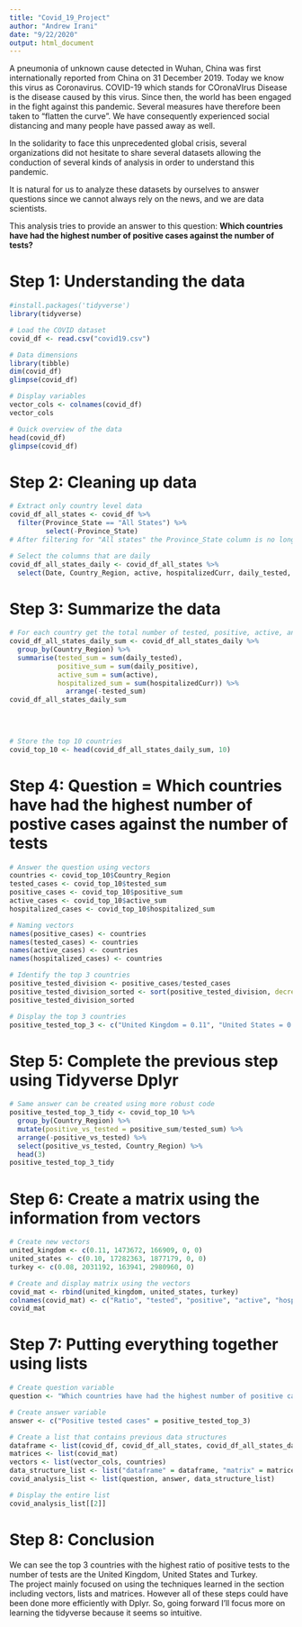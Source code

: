 ```yaml
---
title: "Covid_19_Project"
author: "Andrew Irani"
date: "9/22/2020"
output: html_document
---
```


A pneumonia of unknown cause detected in Wuhan, China was first internationally reported from China on 31 December 2019. Today we know this virus as Coronavirus. COVID-19 which stands for COronaVIrus Disease is the disease caused by this virus. Since then, the world has been engaged in the fight against this pandemic. Several measures have therefore been taken to "flatten the curve". We have consequently experienced social distancing and many people have passed away as well.

In the solidarity to face this unprecedented global crisis, several organizations did not hesitate to share several datasets allowing the conduction of several kinds of analysis in order to understand this pandemic.

It is natural for us to analyze these datasets by ourselves to answer questions since we cannot always rely on the news, and we are data scientists.

This analysis tries to provide an answer to this question: **Which countries have had the highest number of positive cases against the number of tests?**

# Step 1: Understanding the data
```r
#install.packages('tidyverse')
library(tidyverse)
```

```r
# Load the COVID dataset
covid_df <- read.csv("covid19.csv")
```

```r
# Data dimensions
library(tibble)
dim(covid_df)
glimpse(covid_df)
```

```r
# Display variables
vector_cols <- colnames(covid_df)
vector_cols
```

```r
# Quick overview of the data
head(covid_df)
glimpse(covid_df)
```

# Step 2: Cleaning up data
```r
# Extract only country level data
covid_df_all_states <- covid_df %>% 
  filter(Province_State == "All States") %>% 
         select(-Province_State)
# After filtering for "All states" the Province_State column is no longer needed because that's all it contains
```

```r
# Select the columns that are daily
covid_df_all_states_daily <- covid_df_all_states %>% 
  select(Date, Country_Region, active, hospitalizedCurr, daily_tested, daily_positive)

```

# Step 3: Summarize the data
```r
# For each country get the total number of tested, positive, active, and hosipitalized
covid_df_all_states_daily_sum <- covid_df_all_states_daily %>% 
  group_by(Country_Region) %>% 
  summarise(tested_sum = sum(daily_tested),
            positive_sum = sum(daily_positive),
            active_sum = sum(active),
            hospitalized_sum = sum(hospitalizedCurr)) %>% 
              arrange(-tested_sum)
covid_df_all_states_daily_sum
            
            
            
```

```r
# Store the top 10 countries
covid_top_10 <- head(covid_df_all_states_daily_sum, 10)

```

# Step 4: Question = Which countries have had the highest number of postive cases against the number of tests
```r
# Answer the question using vectors
countries <- covid_top_10$Country_Region
tested_cases <- covid_top_10$tested_sum
positive_cases <- covid_top_10$positive_sum
active_cases <- covid_top_10$active_sum
hospitalized_cases <- covid_top_10$hospitalized_sum

```

```r
# Naming vectors
names(positive_cases) <- countries
names(tested_cases) <- countries
names(active_cases) <- countries
names(hospitalized_cases) <- countries
```

```r
# Identify the top 3 countries
positive_tested_division <- positive_cases/tested_cases
positive_tested_division_sorted <- sort(positive_tested_division, decreasing = TRUE)
positive_tested_division_sorted

```

```r
# Display the top 3 countries
positive_tested_top_3 <- c("United Kingdom = 0.11", "United States = 0.10", "Turkey = 0.08")

```

# Step 5: Complete the previous step using Tidyverse Dplyr
```r
# Same answer can be created using more robust code
positive_tested_top_3_tidy <- covid_top_10 %>% 
  group_by(Country_Region) %>% 
  mutate(positive_vs_tested = positive_sum/tested_sum) %>% 
  arrange(-positive_vs_tested) %>% 
  select(positive_vs_tested, Country_Region) %>%
  head(3)
positive_tested_top_3_tidy


```

# Step 6: Create a matrix using the information from vectors
```r
# Create new vectors
united_kingdom <- c(0.11, 1473672, 166909, 0, 0)
united_states <- c(0.10, 17282363, 1877179, 0, 0)
turkey <- c(0.08, 2031192, 163941, 2980960, 0)

```

```r
# Create and display matrix using the vectors
covid_mat <- rbind(united_kingdom, united_states, turkey)
colnames(covid_mat) <- c("Ratio", "tested", "positive", "active", "hospitalized")
covid_mat

```


# Step 7: Putting everything together using lists
```r
# Create question variable
question <- "Which countries have had the highest number of positive cases against the number of tests?"

# Create answer variable
answer <- c("Positive tested cases" = positive_tested_top_3)

```

```r
# Create a list that contains previous data structures
dataframe <- list(covid_df, covid_df_all_states, covid_df_all_states_daily, covid_top_10)
matrices <- list(covid_mat)
vectors <- list(vector_cols, countries)
data_structure_list <- list("dataframe" = dataframe, "matrix" = matrices, "vector" = vectors)
covid_analysis_list <- list(question, answer, data_structure_list)

```

```r
# Display the entire list
covid_analysis_list[[2]]
```

# Step 8: Conclusion

We can see the top 3 countries with the highest ratio of positive tests to the number of tests are the United Kingdom, United States and Turkey.
<br>
The project mainly focused on using the techniques learned in the section including vectors, lists and matrices. However all of these steps could have been done more efficiently with Dplyr. So, going forward I'll focus more on learning the tidyverse because it seems so intuitive.




